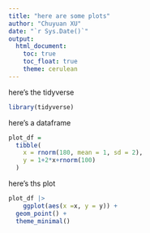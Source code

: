 ```yaml
---
title: "here are some plots"
author: "Chuyuan XU"
date: "`r Sys.Date()`"
output: 
  html_document:
    toc: true
    toc_float: true
    theme: cerulean
---
```


here's the tidyverse

```r
library(tidyverse)
```

here's a dataframe
```r
plot_df = 
  tibble(
    x = rnorm(180, mean = 1, sd = 2),
    y = 1+2*x+rnorm(100)
  )
```

here's ths plot
```r
plot_df |>
    ggplot(aes(x =x, y = y)) +
  geom_point() +
  theme_minimal()
```



